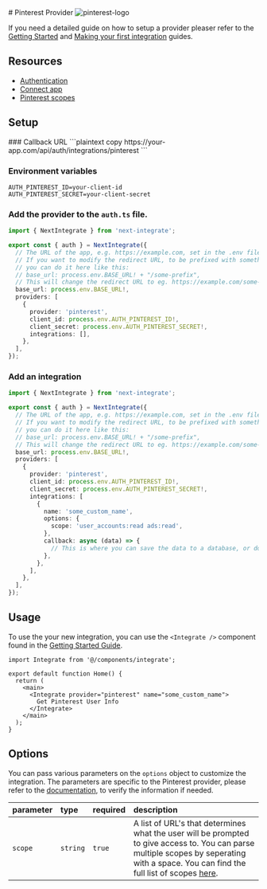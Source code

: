 
<div className="flex w-full items-center justify-between gap-4">
  # Pinterest Provider
  <Image
    src="/icons/pinterest.svg"
    alt="pinterest-logo"
    width={48}
    height={48}
  />
</div>

If you need a detailed guide on how to setup a provider pleaser refer to the [Getting Started](/docs/getting-started) and [Making your first integration](/docs/making-your-first-integration) guides.

## Resources

- [Authentication](https://developers.pinterest.com/docs/getting-started/authentication-and-scopes/#authentication)
- [Connect app](https://developers.pinterest.com/docs/getting-started/connect-app/)
- [Pinterest scopes](https://developers.pinterest.com/docs/getting-started/authentication-and-scopes/#pinterest-scopes)

## Setup

<Steps>
### Callback URL
```plaintext copy
https://your-app.com/api/auth/integrations/pinterest
```

### Environment variables

```.env filename=".env.local" copy
AUTH_PINTEREST_ID=your-client-id
AUTH_PINTEREST_SECRET=your-client-secret
```

### Add the provider to the `auth.ts` file.

```ts filename="auth.ts" copy {11-16}
import { NextIntegrate } from 'next-integrate';

export const { auth } = NextIntegrate({
  // The URL of the app, e.g. https://example.com, set in the .env file.
  // If you want to modify the redirect URL, to be prefixed with something else,
  // you can do it here like this:
  // base_url: process.env.BASE_URL! + "/some-prefix",
  // This will change the redirect URL to eg. https://example.com/some-prefix/api/auth/integrations/google
  base_url: process.env.BASE_URL!,
  providers: [
    {
      provider: 'pinterest',
      client_id: process.env.AUTH_PINTEREST_ID!,
      client_secret: process.env.AUTH_PINTEREST_SECRET!,
      integrations: [],
    },
  ],
});
```

### Add an integration

```ts copy filename="auth.ts" {16-24}
import { NextIntegrate } from 'next-integrate';

export const { auth } = NextIntegrate({
  // The URL of the app, e.g. https://example.com, set in the .env file.
  // If you want to modify the redirect URL, to be prefixed with something else,
  // you can do it here like this:
  // base_url: process.env.BASE_URL! + "/some-prefix",
  // This will change the redirect URL to eg. https://example.com/some-prefix/api/auth/integrations/google
  base_url: process.env.BASE_URL!,
  providers: [
    {
      provider: 'pinterest',
      client_id: process.env.AUTH_PINTEREST_ID!,
      client_secret: process.env.AUTH_PINTEREST_SECRET!,
      integrations: [
        {
          name: 'some_custom_name',
          options: {
            scope: 'user_accounts:read ads:read',
          },
          callback: async (data) => {
            // This is where you can save the data to a database, or do something else with it.
          },
        },
      ],
    },
  ],
});
```

</Steps>

## Usage

To use the your new integration, you can use the `<Integrate />` component found in the [Getting Started Guide]("docs/getting-started#create-an-integrate-components").

```tsx copy {1, 6-8}
import Integrate from '@/components/integrate';

export default function Home() {
  return (
    <main>
      <Integrate provider="pinterest" name="some_custom_name">
        Get Pinterest User Info
      </Integrate>
    </main>
  );
}
```

## Options

You can pass various parameters on the `options` object to customize the integration. The parameters are specific to the Pinterest provider, please refer to the [documentation](https://developers.klaviyo.com/en/docs/set_up_oauth), to verify the information if needed.

| parameter | type     | required | description                                                                                                                                                                                                                                                                                 |
| :-------- | :------- | :------- | :------------------------------------------------------------------------------------------------------------------------------------------------------------------------------------------------------------------------------------------------------------------------------------------ |
| `scope`   | `string` | `true`   | A list of URL's that determines what the user will be prompted to give access to. You can parse multiple scopes by seperating with a space. You can find the full list of scopes [here](https://developers.pinterest.com/docs/getting-started/authentication-and-scopes/#pinterest-scopes). |
